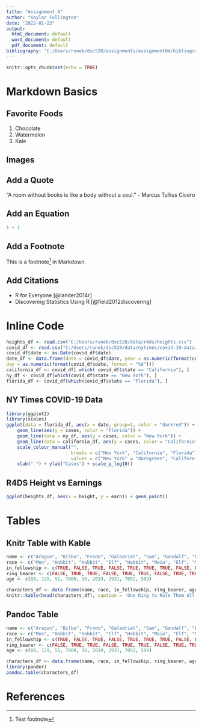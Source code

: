 ---
title: "Assignment 4"
author: "Kaylar Fullington"
date: "2022-01-23"
output:
  html_document: default
  word_document: default
  pdf_document: default
bibliography: "C:/Users/runek/dsc520/assignments/assignment04/bibliography.bib"
---

```{r setup, include=FALSE}
knitr::opts_chunk$set(echo = TRUE)
```

# Markdown Basics

## Favorite Foods
1. Chocolate
2. Watermelon
3. Kale

## Images


## Add a Quote

"A room without books is like a body without a soul." - Marcus Tullius Cicero

## Add an Equation
```{r simple-math-ex}
1 + 1
```
## Add a Footnote
This is a footnote[^1] in Markdown.

[^1]: Test footnote

## Add Citations

* R for Everyone [@lander2014r]
* Discovering Statistics Using R [@field2012discovering]

# Inline Code

```{r include = FALSE}
heights_df <- read.csv("C:/Users/runek/dsc520/data/r4ds/heights.csv")
covid_df <- read.csv("C:/Users/runek/dsc520/data/nytimes/covid-19-data/us-states.csv")
covid_df$date <- as.Date(covid_df$date)
date_df <- data.frame(date = covid_df$date, year = as.numeric(format(covid_df$date, format = "%Y")), month = as.numeric(format(covid_df$date, format = "%m")),
day = as.numeric(format(covid_df$date, format = "%d")))
california_df <- covid_df[ which( covid_df$state == "California"), ]
ny_df <- covid_df[which(covid_df$state == "New York"), ]
florida_df <- covid_df[which(covid_df$state == "Florida"), ]
```
## NY Times COVID-19 Data
```{r echo = FALSE}
library(ggplot2)
library(scales)
ggplot(data = florida_df, aes(x = date, group=1, color = "darkred")) +
    geom_line(aes(y = cases, color = "Florida")) +
    geom_line(data = ny_df, aes(y = cases, color = "New York")) +
    geom_line(data = california_df, aes(y = cases, color = "California")) +
    scale_colour_manual("",
                        breaks = c("New York", "California", "Florida"),
                        values = c("New York" = "darkgreen", "California" ="steelblue", "Flordia" = "darkred")) +
    xlab(" ") + ylab("Cases") + scale_y_log10()
```

## R4DS Height vs Earnings
```{r echo = FALSE}
ggplot(heights_df, aes(x = height, y = earn)) + geom_point()
```

# Tables

## Knitr Table with Kable
```{r echo = FALSE}
name <- c("Aragon", "Bilbo", "Frodo", "Galadriel", "Sam", "Gandalf", "Legolas", "Sauron", "Gollum")
race <- c("Men", "Hobbit", "Hobbit", "Elf", "Hobbit", "Maia", "Elf", "Maia", "Hobbit")
in_fellowship <- c(TRUE, FALSE, TRUE, FALSE, TRUE, TRUE, TRUE, FALSE, FALSE)
ring_bearer <- c(FALSE, TRUE, TRUE, FALSE, TRUE, TRUE, FALSE, TRUE, TRUE)
age <- c(88, 129, 51, 7000, 36, 2019, 2931, 7052, 589)

characters_df <- data.frame(name, race, in_fellowship, ring_bearer, age)
knitr::kable(head(characters_df), caption = 'One Ring to Rule Them All')
```

## Pandoc Table
```{r echo = FALSE}
name <- c("Aragon", "Bilbo", "Frodo", "Galadriel", "Sam", "Gandalf", "Legolas", "Sauron", "Gollum")
race <- c("Men", "Hobbit", "Hobbit", "Elf", "Hobbit", "Maia", "Elf", "Maia", "Hobbit")
in_fellowship <- c(TRUE, FALSE, TRUE, FALSE, TRUE, TRUE, TRUE, FALSE, FALSE)
ring_bearer <- c(FALSE, TRUE, TRUE, FALSE, TRUE, TRUE, FALSE, TRUE, TRUE)
age <- c(88, 129, 51, 7000, 36, 2019, 2931, 7052, 589)

characters_df <- data.frame(name, race, in_fellowship, ring_bearer, age)
library(pander)
pandoc.table(characters_df)
```
# References

